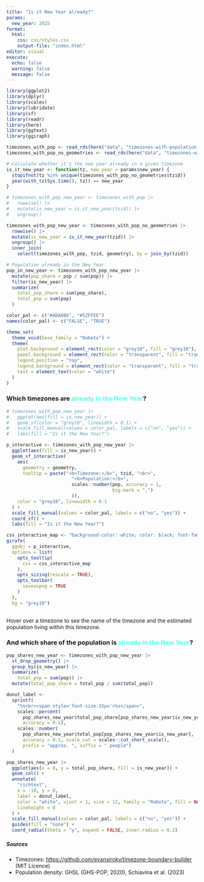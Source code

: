 ```yaml
---
title: "Is it New Year already?"
params:
  new_year: 2025
format: 
  html:
    css: css/styles.css
    output-file: "index.html"
editor: visual
execute:
  echo: false
  warning: false
  message: false
---
```


```r
library(ggplot2)
library(dplyr)
library(scales)
library(lubridate)
library(sf)
library(readr)
library(here)
library(ggtext)
library(ggiraph)
```

```r
timezones_with_pop <- read_rds(here("data", "timezones-with-population.rds"))
timezones_with_pop_no_geometries <- read_rds(here("data", "timezones-with-population-no-geometries.rds"))
```

```r
# Calculate whether it's the new year already in a given timezone
is_it_new_year <- function(tz, new_year = params$new_year) {
  stopifnot(tz %in% unique(timezones_with_pop_no_geometries$tzid))
  year(with_tz(Sys.time(), tz)) == new_year
}
```

```r
# timezones_with_pop_new_year <- timezones_with_pop |> 
#   rowwise() |> 
#   mutate(is_new_year = is_it_new_year(tzid)) |> 
#   ungroup()

timezones_with_pop_new_year <- timezones_with_pop_no_geometries |> 
  rowwise() |> 
  mutate(is_new_year = is_it_new_year(tzid)) |> 
  ungroup() |> 
  inner_join(
    select(timezones_with_pop, tzid, geometry), by = join_by(tzid))

```

```r
# Population already in the New Year
pop_in_new_year <- timezones_with_pop_new_year |> 
  mutate(pop_share = pop / sum(pop)) |> 
  filter(is_new_year) |> 
  summarize(
    total_pop_share = sum(pop_share),
    total_pop = sum(pop)
  )

```

```r

color_pal <- c("#ADA8B6", "#52FFEE")
names(color_pal) <- c("FALSE", "TRUE")

theme_set(
  theme_void(base_family = "Roboto") + 
  theme(
    plot.background = element_rect(color = "grey10", fill = "grey10"),
    panel.background = element_rect(color = "transparent", fill = "transparent"),
    legend.position = "top",
    legend.background = element_rect(color = "transparent", fill = "transparent"),
    text = element_text(color = "white")
  )
)
```

### Which timezones are [already in the New Year]{style="color:#52FFEE"}?

```r

# timezones_with_pop_new_year |> 
#   ggplot(aes(fill = is_new_year)) +
#   geom_sf(color = "grey10", linewidth = 0.1) +
#   scale_fill_manual(values = color_pal, labels = c("no", "yes")) +
#   labs(fill = "Is it the New Year?")

p_interactive <- timezones_with_pop_new_year |>
  ggplot(aes(fill = is_new_year)) +
  geom_sf_interactive(
    aes(
      geometry = geometry,
      tooltip = paste("<b>Timezone:</b>", tzid, "<br>",
                        "<b>Population:</b>", 
                        scales::number(pop, accuracy = 1, 
                                       big.mark = ",")
                        )),
    color = "grey10", linewidth = 0.1
  ) +
  scale_fill_manual(values = color_pal, labels = c("no", "yes")) +
  coord_sf() +
  labs(fill = "Is it the New Year?") 

css_interactive_map <- "background-color: white; color: black; font-family: Arial, sans-serif; font-size: 12px; padding: 5px; border-radius: 4px; box-shadow: 2px 2px 5px rgba(0, 0, 0, 0.3); text-align: left"
girafe(
  ggobj = p_interactive,
  options = list(
    opts_tooltip(
      css = css_interactive_map
    ),
    opts_sizing(rescale = TRUE),
    opts_toolbar(
      saveaspng = TRUE  
    )
  ),
  bg = "grey10")
  
```

Hover over a timezone to see the name of the timezone and the estimated population living within this timezone.

### And which share of the population is [already in the New Year]{style="color:#52FFEE"}?

```r

pop_shares_new_year <- timezones_with_pop_new_year |> 
  st_drop_geometry() |> 
  group_by(is_new_year) |> 
  summarize(
    total_pop = sum(pop)) |> 
  mutate(total_pop_share = total_pop / sum(total_pop)) 

donut_label <- 
  sprintf(
    "%s<br><span style='font-size:15px'>%s</span>",
    scales::percent(
      pop_shares_new_year$total_pop_share[pop_shares_new_year$is_new_year], 
      accuracy = 0.1),
    scales::number(
      pop_shares_new_year$total_pop[pop_shares_new_year$is_new_year], 
      accuracy = 0.1, scale_cut = scales::cut_short_scale(),
      prefix = "approx. ", suffix = " people")
  )

pop_shares_new_year |> 
  ggplot(aes(x = 0, y = total_pop_share, fill = is_new_year)) +
  geom_col() +
  annotate(
    "richtext",
    x = -10, y = 0, 
    label = donut_label,
    color = "white", vjust = 1, size = 12, family = "Roboto", fill = NA, label.size = 0,
    lineheight = 0
  ) +
  scale_fill_manual(values = color_pal, labels = c("no", "yes")) +
  guides(fill = "none") +
  coord_radial(theta = "y", expand = FALSE, inner.radius = 0.2) 

```

##### Sources

-   Timezones: <https://github.com/evansiroky/timezone-boundary-builder> (MIT Licence)
-   Population density: GHSL (GHS-POP, 2020), Schiavina et al. (2023)
